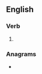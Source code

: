 ==English==

===Verb===
{{head|en|verb form}}

# {{present participle of|en|aline|nocat=1}}

===Anagrams===
* {{anagrams|en|a=agiilnn|laining|nailing}}